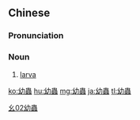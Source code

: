 {{also|幼虫}}
==Chinese==
{{zh-forms|s=幼虫}}

===Pronunciation===
{{zh-pron
|m=yòuchóng
|c=jau3 cung4
|cat=n
}}

===Noun===
{{zh-noun}}

# [[larva]]

[[Category:zh:Insects|幺02幼蟲]]

[[ko:幼蟲]]
[[hu:幼蟲]]
[[mg:幼蟲]]
[[ja:幼蟲]]
[[tl:幼蟲]]
